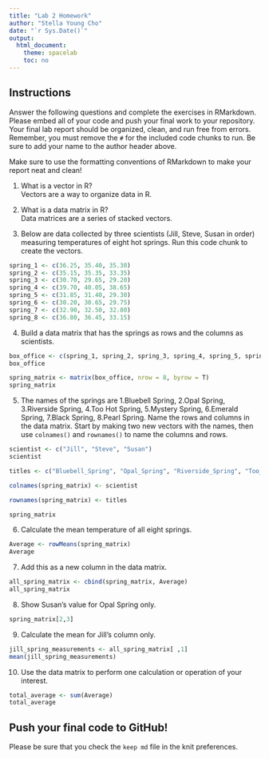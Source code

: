 ```yaml
---
title: "Lab 2 Homework"
author: "Stella Young Cho"
date: "`r Sys.Date()`"
output:
  html_document:
    theme: spacelab
    toc: no
---
```


## Instructions
Answer the following questions and complete the exercises in RMarkdown. Please embed all of your code and push your final work to your repository. Your final lab report should be organized, clean, and run free from errors. Remember, you must remove the `#` for the included code chunks to run. Be sure to add your name to the author header above.  

Make sure to use the formatting conventions of RMarkdown to make your report neat and clean!  

1. What is a vector in R?  
Vectors are a way to organize data in R.

2. What is a data matrix in R?  
Data matrices are a series of stacked vectors.

3. Below are data collected by three scientists (Jill, Steve, Susan in order) measuring temperatures of eight hot springs. Run this code chunk to create the vectors.  
```r
spring_1 <- c(36.25, 35.40, 35.30)
spring_2 <- c(35.15, 35.35, 33.35)
spring_3 <- c(30.70, 29.65, 29.20)
spring_4 <- c(39.70, 40.05, 38.65)
spring_5 <- c(31.85, 31.40, 29.30)
spring_6 <- c(30.20, 30.65, 29.75)
spring_7 <- c(32.90, 32.50, 32.80)
spring_8 <- c(36.80, 36.45, 33.15)
```

4. Build a data matrix that has the springs as rows and the columns as scientists.  
```r
box_office <- c(spring_1, spring_2, spring_3, spring_4, spring_5, spring_6, spring_7, spring_8)
box_office
```

```r
spring_matrix <- matrix(box_office, nrow = 8, byrow = T)
spring_matrix
```
5. The names of the springs are 1.Bluebell Spring, 2.Opal Spring, 3.Riverside Spring, 4.Too Hot Spring, 5.Mystery Spring, 6.Emerald Spring, 7.Black Spring, 8.Pearl Spring. Name the rows and columns in the data matrix. Start by making two new vectors with the names, then use `colnames()` and `rownames()` to name the columns and rows.
```r
scientist <- c("Jill", "Steve", "Susan")
scientist
```

```r
titles <- c("Bluebell_Spring", "Opal_Spring", "Riverside_Spring", "Too_Hot_Spring", "Mystery_Spring", "Emerald_Spring", "Black_Spring", "Pearl_Spring")
```

```r
colnames(spring_matrix) <- scientist
```

```r
rownames(spring_matrix) <- titles
```

```r
spring_matrix
```
6. Calculate the mean temperature of all eight springs.
```r
Average <- rowMeans(spring_matrix)
Average
```

7. Add this as a new column in the data matrix.  
```r
all_spring_matrix <- cbind(spring_matrix, Average)
all_spring_matrix
```

8. Show Susan's value for Opal Spring only.
```r
spring_matrix[2,3]
```

9. Calculate the mean for Jill's column only.  
```r
jill_spring_measurements <- all_spring_matrix[ ,1]
mean(jill_spring_measurements)
```

10. Use the data matrix to perform one calculation or operation of your interest.
```r
total_average <- sum(Average)
total_average
```

## Push your final code to GitHub!
Please be sure that you check the `keep md` file in the knit preferences.  